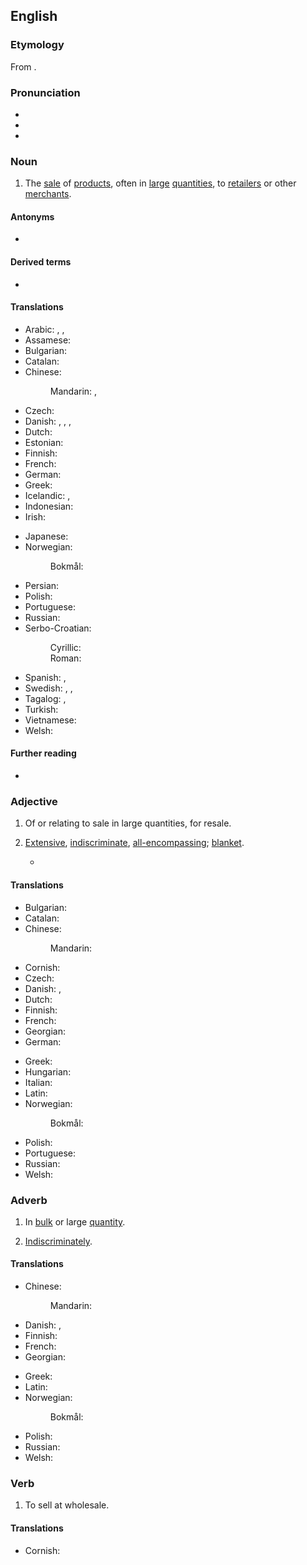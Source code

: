 ==English==

===Etymology===
From {{compound|en|whole|sale}}.

===Pronunciation===
* {{IPA|en|/ˈhoʊlseɪl/}}
* {{audio|en|en-us-wholesale.ogg|Audio (US)}}
* {{rhymes|en|oʊlseɪl|s=2}}

===Noun===
{{en-noun|~}}

# {{lb|en|business}} The [[sale]] of [[product]]s, often in [[large]] [[quantities]], to [[retailer]]s or other [[merchant]]s.
#: {{syn|en|bulk supply}}

====Antonyms====
* {{l|en|retail}}

====Derived terms====
* {{l|en|wholesaler}}

====Translations====
{{trans-top|sale of products, often in large quantities, to retailers or other merchants}}
* Arabic: {{t|ar|إِجْمَالِيّ}}, {{t|ar|بِالْجُمْلَةِ}}, {{t|ar|بَيْع بِالْجُمْلَةِ}}
* Assamese: {{t|as|পাইকাৰী}}
* Bulgarian: {{t|bg|търгови́я на е́дро|f}}
* Catalan: {{t+|ca|a l'engròs}}
* Chinese:
*: Mandarin: {{t+|cmn|批發}}, {{t+|cmn|批发|tr=pīfā}}
* Czech: {{t|cs|velkoobchod|m}}
* Danish: {{t|da|engroshandel|c}}, {{t|da|en groshandel|c}}, {{t|da|engrosvirksomhed|c}}, {{t|da|en grosvirksomhed|c}}
* Dutch: {{t+|nl|groothandel|m}}
* Estonian: {{t|et|hulgimüük}}
* Finnish: {{t+|fi|tukkukauppa}}
* French: {{t|fr|vente en gros|f}}
* German: {{t+|de|Großhandel|m}}
* Greek: {{t+|el|χονδρική|f}}
* Icelandic: {{t+|is|heildsala|f}}, {{t|is|heildverslun|f}}
* Indonesian: {{t+|id|borong}}
* Irish: {{t|ga|mórdhíol|m}}
{{trans-mid}}
* Japanese: {{t+|ja|卸売|tr=おろしうり, oroshiuri}}
* Norwegian:
*: Bokmål: {{t|nb|engroshandel|m}}
* Persian: {{t|fa|عمده‌فروشی|tr='omde-foruši}}
* Polish: {{t+|pl|hurt|m}}
* Portuguese: {{t+|pt|atacado|m}}
* Russian: {{t|ru|опто́вая торго́вля|f}}
* Serbo-Croatian:
*: Cyrillic: {{t|sh|велепро̀даја|f}}
*: Roman: {{t+|sh|velepròdaja|f}}
* Spanish: {{t|es|venta al por mayor|f}}, {{t+|es|mayoreo|m}}
* Swedish: {{t+|sv|partihandel|c}}, {{t|sv|grossistverksamhet|c}}, {{t+|sv|grosshandel|c}}
* Tagalog: {{t|tl|pakyaw}}, {{t|tl|pamamakyaw}}
* Turkish: {{t+|tr|toptancılık}}
* Vietnamese: {{t|vi|bán sỉ}}
* Welsh: {{t|cy|cyfanwerth|m}}
{{trans-bottom}}

====Further reading====
* {{pedialite}}

===Adjective===
{{en-adj}}

# Of or relating to sale in large quantities, for resale.
# {{lb|en|figurative}} [[extensive|Extensive]], [[indiscriminate]], [[all-encompassing]]; [[blanket]].
#: {{ux|en|The bombing resulted in '''wholesale''' destruction.}}
#* {{quote-journal|en|year=1961|month=October|title=The winter timetables of British Railways: London Midland Region|journal=Trains Illustrated|page=593|text=By '''wholesale''' omission of connections and by the use of a microscopic scale of photographic reproduction which makes some of the most important tables difficult to read, the size has been cut down from last winter's 580 to 520 pages only.}}

====Translations====
{{trans-top|of or relating to sale in bulk or large quantity}}
* Bulgarian: {{t|bg|на е́дро}}
* Catalan: {{t+|ca|a l'engròs}}
* Chinese:
*: Mandarin: {{t-needed|cmn}}
* Cornish: {{t|kw|kowlwerth}}
* Czech: {{t|cs|velkoobchodní}}
* Danish: {{t+|da|engros}}, {{t+|da|en gros}}
* Dutch: {{t+|nl|grootschalig}}
* Finnish: {{t+|fi|tukku|alt=tukku-}}
* French: {{t+|fr|en gros}}
* Georgian: {{t|ka|საბითუმო}}
* German: {{t+|de|Großhandel|alt=Großhandels-}}
{{trans-mid}}
* Greek: {{t+|el|χονδρικός}}
* Hungarian: {{t+|hu|nagybani}}
* Italian: {{t+|it|all'ingrosso}}
* Latin: {{t|la|magnārius}}
* Norwegian:
*: Bokmål: {{t|nb|en gros}}
* Polish: {{t+|pl|hurtowy}}
* Portuguese: {{t+|pt|atacado}}
* Russian: {{t+|ru|опто́вый}}
* Welsh: {{t|cy|cyfanwerthol}}
{{trans-bottom}}

===Adverb===
{{en-adv}}

# In [[bulk]] or large [[quantity]].
# {{lb|en|figurative}} [[indiscriminately|Indiscriminately]].

====Translations====
{{trans-top|in bulk or large quantity}}
* Chinese:
*: Mandarin: {{t-needed|cmn}}
* Danish: {{t+|da|engros}}, {{t+|da|en gros}}
* Finnish: {{t|fi|tukuttain}}
* French: {{t+|fr|en gros}}
* Georgian: {{t|ka|ბითუმად}}
{{trans-mid}}
* Greek: {{t+|el|χονδρικά}}
* Latin: {{t|la|acervatim}}
* Norwegian:
*: Bokmål: {{t|no|en gros}}
* Polish: {{t|pl|hurtowo}}
* Russian: {{t+|ru|о́птом}}
* Welsh: {{t|cy|ar gyfanwerth}}
{{trans-bottom}}

===Verb===
{{en-verb}}

# To sell at wholesale.
{{rfquote|en}}

====Translations====
{{trans-top|sell in bulk}}
* Cornish: {{t|kw|kowlwertha}}
{{trans-mid}}
{{trans-bottom}}